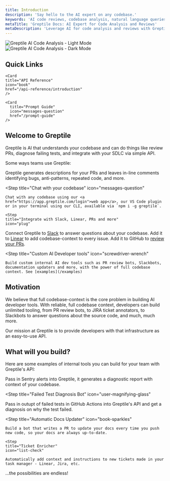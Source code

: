 ```yaml
---
title: Introduction
description: 'Say hello to the AI expert on any codebase.'
keywords: 'AI code reviews, codebase analysis, natural language queries, GitHub integration, Slack integration, PR review bot'
metaTitle: 'Greptile Docs: AI Expert for Code Analysis and Reviews'
metaDescription: 'Leverage AI for code analysis and reviews with Greptile. Get expert insights on your codebase through natural language queries and integrations.'
---
```


<img
  className="block dark:hidden"
  src="/images/hero-light.svg"
  alt="Greptile AI Code Analysis - Light Mode"
/>
<img
  className="hidden dark:block"
  src="/images/hero-dark.svg"
  alt="Greptile AI Code Analysis - Dark Mode"
/>

<h2>Quick Links</h2>
<CardGroup cols={2}>
    <Card
      title="Code Review Bot"
      icon="user-magnifying-glass"
      href="/apps/code-review"
    />

  <Card
    title="Greptile API Quickstart"
    icon="rocket"
    href="/quickstart"
    />

    <Card
    title="API Reference"
    icon="book"
    href="/api-reference/introduction"
    />

    <Card
      title="Prompt Guide"
      icon="messages-question"
      href="/prompt-guide"
    />

</CardGroup>

<h2>Welcome to Greptile</h2>

Greptile is AI that understands your codebase and can do things like review PRs, diagnose failing tests, and integrate with your SDLC via simple API. 

Some ways teams use Greptile:

<Steps>
  <Step
    title="AI-powered code reviews"
    icon="user-magnifying-glass"
  >
    Greptile generates descriptions for your PRs and leaves  in-line comments identifying bugs, anti-patterns, repeated code, and more.
  </Step>

  <Step
    title="Chat with your codebase"
    icon="messages-question"
  >
    Chat with any codebase using our <a href="https://app.greptile.com/login">web app</a>, our VS Code plugin or in your terminal using our CLI, available via `npm i -g greptile`.
  </Step>

    <Step
    title="Integrate with Slack, Linear, PRs and more"
    icon="plug"
  >
  Connect Greptile to [Slack](/apps/slackbot) to answer questions about your codebase. Add it to [Linear](/apps/linear) to add codebase-context to every issue. Add it to GitHub to [review your PRs](/apps/code-review). 
 </Step>

  <Step
    title="Custom AI Developer tools"
    icon="screwdriver-wrench"
  >
    Build custom internal AI dev tools such as PR review bots, Slackbots, documentation updaters and more, with the power of full codebase context. See [examples](/examples)
  </Step>
</Steps>


## Motivation

We believe that full codebase-context is the core problem in building AI developer tools. With reliable, full codebase context, developers can build unlimited tooling, from PR review bots, to JIRA ticket annotators, to Slackbots to answer questions about the source code, and much, much more.

Our mission at Greptile is to provide developers with that infrastructure as an easy-to-use API.

## What will you build?

Here are some examples of internal tools you can build for your team with Greptile's API:

<Steps>
  <Step
    title="Incident assistant"
    icon="slack"
  >
    Pass in Sentry alerts into Greptile, it generates a diagnostic report with context of your codebase.
  </Step>

  <Step
    title="Failed Test Diagnosis Bot"
    icon="user-magnifying-glass"
  >
  Pass in outupt of failed tests in GitHub Actions into Greptile's API and get a diagnosis on why the test failed.
  </Step>

  <Step
    title="Automatic Docs Updater"
    icon="book-sparkles"
  >
    Build a bot that writes a PR to update your docs every time you push new code, so your docs are always up-to-date.
  </Step>

    <Step
    title="Ticket Enricher"
    icon="list-check"
  >
    Automatically add context and instructions to new tickets made in your task manager - Linear, Jira, etc.
  </Step>

</Steps>
...the possibilities are endless!